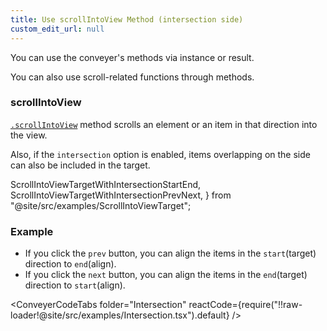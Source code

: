 ```yaml
---
title: Use scrollIntoView Method (intersection side)
custom_edit_url: null
---
```


You can use the conveyer's methods via instance or result.

You can also use scroll-related functions through methods.


### scrollIntoView
[`.scrollIntoView`](/docs/api/Conveyer#scrollIntoView) method scrolls an element or an item in that direction into the view.

Also, if the `intersection` option is enabled, items overlapping on the side can also be included in the target.


  ScrollIntoViewTargetWithIntersectionStartEnd,
  ScrollIntoViewTargetWithIntersectionPrevNext,
} from "@site/src/examples/ScrollIntoViewTarget";

<ScrollIntoViewTargetWithIntersectionStartEnd />

<ScrollIntoViewTargetWithIntersectionPrevNext />



### Example

* If you click the `prev` button, you can align the items in the `start`(target) direction to `end`(align).
* If you click the `next` button, you can align the items in the `end`(target) direction to `start`(align).


<Intersection />


<ConveyerCodeTabs folder="Intersection" reactCode={require("!!raw-loader!@site/src/examples/Intersection.tsx").default} />
